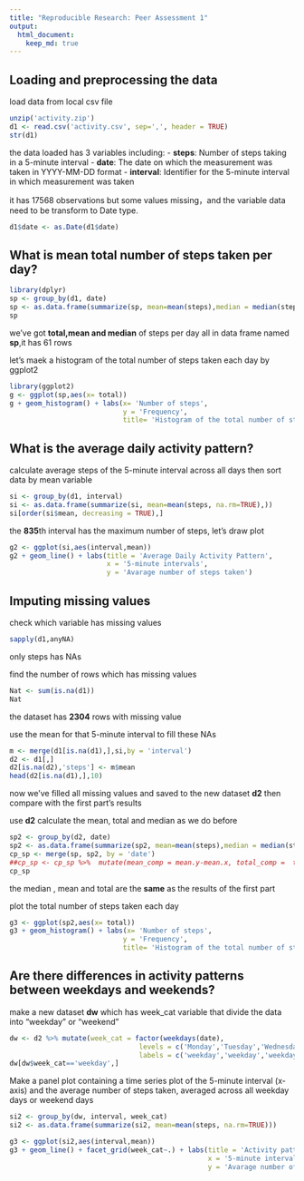 ```yaml
---
title: "Reproducible Research: Peer Assessment 1"
output: 
  html_document:
    keep_md: true
---
```



## Loading and preprocessing the data
load data from local csv file
```R
unzip('activity.zip')
d1 <- read.csv('activity.csv', sep=',', header = TRUE)
str(d1)
```
the data loaded has 3 variables including:
- **steps**: Number of steps taking in a 5-minute interval
- **date**: The date on which the measurement was taken in YYYY-MM-DD format
- **interval**: Identifier for the 5-minute interval in which measurement was taken

it has 17568 observations but some values missing，and the variable data need to be transform to Date type.
```R
d1$date <- as.Date(d1$date)
```

## What is mean total number of steps taken per day?

```R
library(dplyr)
sp <- group_by(d1, date)
sp <- as.data.frame(summarize(sp, mean=mean(steps),median = median(steps), total=sum(steps)))
sp
```
we've got **total,mean and median** of steps per day all in  data frame named **sp**,it has 61 rows

let's maek a histogram of the total number of steps taken each day by ggplot2

```R
library(ggplot2)
g <- ggplot(sp,aes(x= total))
g + geom_histogram() + labs(x= 'Number of steps', 
                            y = 'Frequency', 
                            title= 'Histogram of the total number of steps taken each day')
```
## What is the average daily activity pattern?
calculate average steps of the 5-minute interval across all days then sort data by mean variable
```R
si <- group_by(d1, interval)
si <- as.data.frame(summarize(si, mean=mean(steps, na.rm=TRUE),))
si[order(si$mean, decreasing = TRUE),]
```
the  **835**th interval has the maximum number of steps, let's draw plot
```R
g2 <- ggplot(si,aes(interval,mean))
g2 + geom_line() + labs(title = 'Average Daily Activity Pattern',
                        x = '5-minute intervals',
                        y = 'Avarage number of steps taken')
```


## Imputing missing values
check which variable has missing values
```R
sapply(d1,anyNA)
```
only steps has NAs

find the number of rows which has missing values
```R
Nat <- sum(is.na(d1))
Nat
```
the dataset has **2304** rows with missing value

use the mean for that 5-minute interval to fill these NAs
```R
m <- merge(d1[is.na(d1),],si,by = 'interval')
d2 <- d1[,]
d2[is.na(d2),'steps'] <- m$mean
head(d2[is.na(d1),],10)
```
now we've filled all missing values and saved to the new dataset **d2** then compare with the first part's results

use **d2** calculate the mean, total and median as we do before
```R
sp2 <- group_by(d2, date)
sp2 <- as.data.frame(summarize(sp2, mean=mean(steps),median = median(steps), total=sum(steps)))
cp_sp <- merge(sp, sp2, by = 'date')
##cp_sp <- cp_sp %>%  mutate(mean_comp = mean.y-mean.x, total_comp =  total.y-total.x, median_comp = median.y-median.x) %>% select(date, total_comp, median_comp, mean_comp)
cp_sp
```
the median , mean and total are the **same** as the results of the first part 

plot the total number of steps taken each day
```R
g3 <- ggplot(sp2,aes(x= total))
g3 + geom_histogram() + labs(x= 'Number of steps', 
                            y = 'Frequency', 
                            title= 'Histogram of the total number of steps taken each day')
```

## Are there differences in activity patterns between weekdays and weekends?
make a new dataset **dw** which has week_cat variable that divide the data into "weekday" or "weekend"
```R
dw <- d2 %>% mutate(week_cat = factor(weekdays(date),
                                levels = c('Monday','Tuesday','Wednesday','Thursday','Friday','Saturday','Sunday'),
                                labels = c('weekday','weekday','weekday','weekday','weekday','weekend','weekend')))
dw[dw$week_cat=='weekday',]
```
Make a panel plot containing a time series plot  of the 5-minute interval (x-axis) and the average number of steps taken, averaged across all weekday days or weekend days
```R
si2 <- group_by(dw, interval, week_cat)
si2 <- as.data.frame(summarize(si2, mean=mean(steps, na.rm=TRUE)))

g3 <- ggplot(si2,aes(interval,mean))
g3 + geom_line() + facet_grid(week_cat~.) + labs(title = 'Activity patterns on weekdays and weekends',
                                                 x = '5-minute intervals',
                                                 y = 'Avarage number of steps taken')
```

